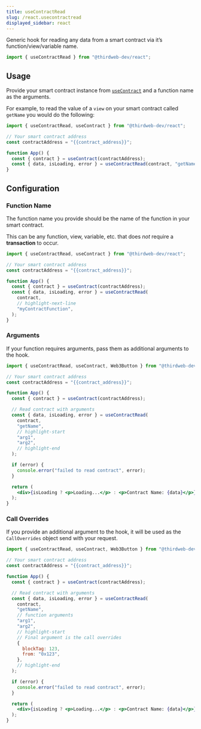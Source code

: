 ```yaml
---
title: useContractRead
slug: /react.usecontractread
displayed_sidebar: react
---
```



Generic hook for reading any data from a smart contract via it&rsquo;s function/view/variable name.

```jsx
import { useContractRead } from "@thirdweb-dev/react";
```

## Usage

Provide your smart contract instance from [`useContract`](/react/react.usecontract) and a function name as the arguments.

For example, to read the value of a `view` on your smart contract called `getName` you would do the following:

```jsx
import { useContractRead, useContract } from "@thirdweb-dev/react";

// Your smart contract address
const contractAddress = "{{contract_address}}";

function App() {
  const { contract } = useContract(contractAddress);
  const { data, isLoading, error } = useContractRead(contract, "getName");
}
```

## Configuration

### Function Name

The function name you provide should be the name of the function in your smart contract.

This can be any function, view, variable, etc. that does _not_ require a **transaction** to occur.

```jsx
import { useContractRead, useContract } from "@thirdweb-dev/react";

// Your smart contract address
const contractAddress = "{{contract_address}}";

function App() {
  const { contract } = useContract(contractAddress);
  const { data, isLoading, error } = useContractRead(
    contract,
    // highlight-next-line
    "myContractFunction",
  );
}
```

### Arguments

If your function requires arguments, pass them as additional arguments to the hook.

```jsx
import { useContractRead, useContract, Web3Button } from "@thirdweb-dev/react";

// Your smart contract address
const contractAddress = "{{contract_address}}";

function App() {
  const { contract } = useContract(contractAddress);

  // Read contract with arguments
  const { data, isLoading, error } = useContractRead(
    contract,
    "getName",
    // highlight-start
    "arg1",
    "arg2",
    // highlight-end
  );

  if (error) {
    console.error("failed to read contract", error);
  }

  return (
    <div>{isLoading ? <p>Loading...</p> : <p>Contract Name: {data}</p>}</div>
  );
}
```

### Call Overrides

If you provide an additional argument to the hook, it will be used as the `CallOverrides` object send with your request.

```jsx
import { useContractRead, useContract, Web3Button } from "@thirdweb-dev/react";

// Your smart contract address
const contractAddress = "{{contract_address}}";

function App() {
  const { contract } = useContract(contractAddress);

  // Read contract with arguments
  const { data, isLoading, error } = useContractRead(
    contract,
    "getName",
    // function arguments
    "arg1",
    "arg2",
    // highlight-start
    // Final argument is the call overrides
    {
      blockTag: 123,
      from: "0x123",
    },
    // highlight-end
  );

  if (error) {
    console.error("failed to read contract", error);
  }

  return (
    <div>{isLoading ? <p>Loading...</p> : <p>Contract Name: {data}</p>}</div>
  );
}
```

